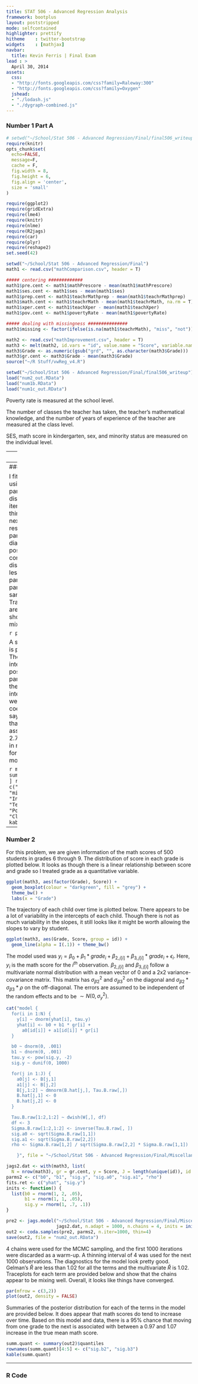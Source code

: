 ```yaml
---
title: STAT 506 - Advanced Regression Analysis
framework: bootplus
layout: poststripped
mode: selfcontained
highlighter: prettify
hitheme    : twitter-bootstrap
widgets    : [mathjax]
navbar:
  title: Kevin Ferris | Final Exam
lead : >
  April 30, 2014
assets:
  css:
  - "http://fonts.googleapis.com/css?family=Raleway:300"
  - "http://fonts.googleapis.com/css?family=Oxygen"
  jshead:
  - "./lodash.js"
  - "./dygraph-combined.js"
--- 
```

### Number 1 Part A

```r
# setwd("~/School/Stat 506 - Advanced Regression/Final/final506_writeup")
require(knitr)
opts_chunk$set(
  echo=FALSE,
  message=F,
  cache = F,
  fig.width = 8,
  fig.height = 6, 
  fig.align = 'center', 
  size = 'small'
)
```

```r
require(ggplot2)
require(gridExtra)
require(lme4)
require(knitr)
require(nlme)
require(R2jags)
require(car)
require(plyr)
require(reshape2)
set.seed(42)
```

```r
setwd("~/School/Stat 506 - Advanced Regression/Final")
math1 <- read.csv("mathComparison.csv", header = T)

##### centering #############
math1$pre.cent <- math1$mathPrescore - mean(math1$mathPrescore)
math1$ses.cent <- math1$ses - mean(math1$ses)
math1$prep.cent <- math1$teachrMathprep - mean(math1$teachrMathprep)
math1$math.cent <- math1$teachrMath - mean(math1$teachrMath, na.rm = T)
math1$xper.cent <- math1$teachXper - mean(math1$teachXper)
math1$pov.cent <- math1$povertyRate - mean(math1$povertyRate)

##### dealing with missingness ###############
math1$missing <- factor(ifelse(is.na(math1$teachrMath), "miss", "not"))

math2 <- read.csv("mathImprovement.csv", header = T)
math3 <- melt(math2, id.vars = "id", value.name = "Score", variable.name = "Grade")
math3$Grade <- as.numeric(gsub("grd", "", as.character(math3$Grade)))
math3$gr.cent <- math3$Grade - mean(math3$Grade)
source("~/R Stuff/vwReg_v4.R")
```

```r
setwd("~/School/Stat 506 - Advanced Regression/Final/final506_writeup")
load("num2_out.RData")
load("num1b.RData")
load("num1c_out.RData")
```


Poverty rate is measured at the school level.

The number of classes the teacher has taken, the teacher's mathematical knowledge, and the number of years of experience of the teacher are measured at the class level.

SES, math score in kindergarten, sex, and minority status are measured on the individual level.

---
### Number 1 Part B

The first thing I did with these data was look at the missingness patterns because some of the scores of teacher's mathematics knowledge were missing.  On the left is the distribution of the increase in math score for both the missing and non-missing data.  The two distributions look to be fairly similar; the only noticeable difference is that all the students whose math scores decreased by 100 are from the missing data.  
```r
p1 <- ggplot(math1, aes(x=teachrMathprep, y = ..density..)) +
  geom_histogram(binwidth = .5, colour = "darkgreen", fill = "grey") + 
  facet_wrap(~missing) + theme_bw() + 
  xlab("Number of Math Classes the Teacher has Taken")
p2 <- ggplot(math1, aes(x=mathGain, y = ..density..)) +
  geom_histogram(colour = "darkgreen", fill = "grey") + 
  facet_wrap(~missing) + theme_bw() + 
  xlab("Math Gain")
grid.arrange(p2, p1, ncol = 2)

# removing missing data
math1 <- na.omit(math1)
math1$schoolid <- as.integer(as.factor(math1$schoolid))
math1$classid <- as.integer(as.factor(math1$classid))
```
For most of the explanatory variables, there was not much of a difference in the distribution between the missing and non-missing data.  However, on the right in the plot above it looks like the distribution of teacher's math preparation is plotted, and it looks like slightly more inexperienced teacher's are likely to have missing data.  The same pattern held for poverty rate --- poorer schools were slightly more likely to be missing.  This means that we will need to be very careful about the inferences we make for these data because it is not safe to assume that the data are missing at random. Even though we have random selection, we probably shouldn't infer the results beyond these data nor should we make causal inferences.

Because we are mostly interested in exploring the relationships between the variables and not in finding a best fitting model, I decided to use Gelman's model selection strategy: keep all variables in the model unless they have a sign we don't expect and are not significant.  With that in mind, I should lay out the expected sign for each variable:

```r
expect.tab <- data.frame(
  Variable = c("sex", "minortiy", "SES", "mathPrescore", "teachrXper", "teachrMath", "teacherMathprep", "povertyRate"), 
  Level = c(rep("individual", 4), rep("class", 3), "school"), 
  Expected.Sign = c("positive for female", "negative", "positive", "positive", "positive", "positive", "positive", "negative"))
kable(expect.tab)
```

Next, I wanted to consider what interactions would be allowed in the model.  I decided to only consider interactions of categorical and quantitative variables at the individual level.  I then made plots like the one below to assess interactions.  To make this plot, 1000 bootstrap replicates of the data were made.  A loess smoother was then fit to each replicate.  Then, the density of the fitted values at 200 equal spaced intervals of the mathprescore variable was calculated.  The intensity of the color is proportional to the density.  So, in areas where the color is more intense, we are more certain of the location of the true mean of math gain.
```r
p4 <- vwReg(mathGain ~ mathPrescore, data = subset(math1, sex == "M"), 
            spag = TRUE, shade = FALSE)
p5 <- vwReg(mathGain ~ mathPrescore, data = subset(math1, sex == "F"), 
            spag = TRUE, shade = FALSE, add = TRUE, spag.color="red", shape=3)
p6 <- p4 + p5 + 
  ggtitle("Relationship between Math Gain and pre Score by Gender") + 
  geom_text(aes(x = 350, y = -50), label = "Red is for men \n Blue is for Women")
```
<iframe width = "723" height = "406" src = "vwSex_prescore.png"></iframe>

In this plot, it really appears that there is no difference in the relationship between men and women so I didn't include an interaction between pre-score and sex in the model.  There are a couple of notable features in the plot though.  It looks as though pre-score is truncated at 300 and 650.  The relationship looks to be fairly linear everywhere else, but, because of this truncation, things may not be entirely linear in the tails.  We'll have to check the residuals to make sure that things are linear.

The plot below looks for an interaction between pre-score and minority status.  Here, there does appear to be an interaction present.  It seems that the slope is more negative for minorities than for non-minorities so I will include an interaction term for minority and pre-score in the model.
```r
p7 <- vwReg(mathGain ~ mathPrescore, data = subset(math1, minority == 0), 
            spag = TRUE, shade = FALSE)
p8 <- vwReg(mathGain ~ mathPrescore, data = subset(math1, minority == 1), 
            spag = TRUE, shade = FALSE, add = TRUE, spag.color="red", shape=3)
p9 <- p7 + p8 + 
  ggtitle("Relationship between Math Gain and Pre-Score by Minority Status") + 
  geom_text(aes(x = 350, y = -50), label = "Red is for minorities \n Blue is for non-minorities")
```
<iframe width = "723" height = "406" src = "vwMinority_prescore.png"></iframe>
Neither minority status nor sex seemed to have a strong interaction with SES when I made these plots, so I did not include those interactions.

I included random intercepts for both school and class-within-school only.  I considered random intercepts, but they did not seem to provide any improvement to the model (measured using AICs) so I decided not to include any of them.  The final model I used is:

$Gain_i = \beta_0 + \beta_1 * SES_i + \beta_2 * pre_i + \beta_3 * I(minority_i == 1) + \beta_4 * I(sex_i == M) + \\ \beta_5 * I(minority_i == 1) * pre_i + \beta_6 * teacherPrep_{j[i]} + \\ \beta_7 * teacherExper_{j[i]} + \beta_8 * teacherMath_{j[i]} + \beta_9 * povertyRate_{k[i]} + \\ 
b_{1,j[i]} + b_{2,k[i]} +  \epsilon_i$

In this model $i$ denotes the student, $j[i]$ denotes the class for the $i^{th}$ student, and $k[i]$ denotes the school for the $i^{th}$ student.  $b_2$ is a random intercept for the $k^{th}$ school, $b_1$ is a random effect for the $j^{th}$ class in the $k^{th}$ school, and $\epsilon_i$ is a random error term for the $i^{th}$ student.  I centered all quantitative explanatory variables in this model.

```r
fit0 <- lmer(mathGain ~ (1|schoolid) + (1|classid) + 
               ses.cent + pre.cent*minority + sex + 
               prep.cent + xper.cent + math.cent + pov.cent, 
             data = math1)
ints <- confint(fit0, level = c(0,.5, .95))
```


Caterpillar plots for the fixed effects from the model are provided below.  These variables are all on different scales (in hindsight, I probably should have standardized everything) so I won't interpret the magnitude of the effect; instead, I'll just report on which variables have a positive or negative effect.  

```r
# this code is really sloppy.  I would recommend trying to read it
# But it works!
fix.ints <- ints[-(1:4), -1]
s1 <- ggplot() +  
  geom_segment(aes(x = 1:6, xend = 1:6, y = fix.ints[-c(3:4,9), 2], yend = fix.ints[-c(3:4,9), 5]), 
               colour = "purple") + 
  geom_segment(aes(x = 1:6, xend = 1:6, y = fix.ints[-c(3:4,9), 1], yend = fix.ints[-c(3:4,9), 4]), 
               size = I(1.2), colour = "red") + 
  geom_point(aes(x = 1:6, y = fix.ints[-c(3:4,9), 3]), size = I(3)) + 
  geom_hline(aes(yintercept = 0), linetype = "dashed", size = I(0.5)) + 
  scale_x_continuous(breaks = 1:6, 
                     labels = c("SES", "PreScore", 
                                "TeachPrep", "TeachXper", "TeachMath", 
                                "Poverty")) + 
  labs(x = "Parameter", y = "Estimate", 
       title = "Slopes") + theme_bw() + coord_flip()
s2 <- ggplot() +  
  geom_segment(aes(x = 1:2, xend = 1:2, y = fix.ints[(3:4), 2], yend = fix.ints[(3:4), 5]), 
               colour = "purple") + 
  geom_segment(aes(x = 1:2, xend = 1:2, y = fix.ints[(3:4), 1], yend = fix.ints[(3:4), 4]), 
               size = I(1.2), colour = "red") + 
  geom_point(aes(x = 1:2, y = fix.ints[(3:4), 3]), size = I(3)) + 
  geom_hline(aes(yintercept = 0), linetype = "dashed", size = I(0.5)) + 
  scale_x_continuous(breaks = 1:2, 
                     labels = c("Minority", "Male")) + 
  labs(x = "Parameter", y = "Estimate", 
       title = "Intercept Adjustments") + theme_bw() + coord_flip()
grid.arrange(s1, s2, ncol = 2)
```

It appears as though there is not much evidence to suggest that sex, teacher's experience, teacher's math knowledge, or school's poverty rate,  have a strong positive or negative effect on student's math improvement.  For each of these terms, there is just too much uncertainty to say that they have a positive or negative effect on math improvement.  There may be some evidence that teacher's math background has a positive effect on student's improvement.

SES does tend to have a positive effect on student's math improvements.  Interestingly, the pre-score for both minorities and non-minorities has a negative relationship with math gain.  This could mean that student's who are already good don't tend to get much better.  Alternatively, it could me that we are seeing a strong regression to the mean in these data.  This would suggest that student's who did very well in kindergarten were just lucky and that luck dissipated the next year.

There is extremely strong evidence that the intercept adjustment for minorities is pretty negative.  This suggests that, on average, minorities tend to have smaller improvements than non-minorities.  I did not include a caterpillar interval for the interaction term because it is fairly small.  But there is some evidence that the slope on pre-score is more negative for minorities; this would suggest that minority students who were initially strong did not improve as much as non-minorities who were initially strong.

The variances of both the class and school effect are both one-tenth the variance of the residual error.  This suggests that, relative to the noise is the data, the variability between schools and between classes within a school is not very large.

As we noted earlier, we should look at the pattern of the residuals vs pre-score to make sure that there are no violations of linearity.  The plot is located below, and there do not appear to be any patterns so this assumption is probably okay.
```r
qplot(math1$pre.cent, resid(fit0)) + theme_bw() + 
  labs(x = "Pre-Score", y = "Residuals")
```

The residuals vs fitted values plot is located below.  There do not appear to be any noticeable patterns so the constant variance assumption is probably okay.
```r
plot(fit0)
```

In the model, I assumed that all the random terms were normally distributed.  I can check these assumptions by making normal quantiles plots for each term.  These plots are located below.  There are a few outlying points in the tail of the residuals, but we have a large data set so this is not too uncommon.  Otherwise, these plots all look pretty good so the normality assumptions are probably okay.
```r
par(mfrow = c(1,3))
qqPlot(resid(fit0), main = "Residuals")
qqPlot(ranef(fit0)$classid, main = "Class Effects")
qqPlot(ranef(fit0)$schoolid, main = "School Effects")
```


To conclude, it looks as though the only strong predictors of math improvement are SES, pre-score, and minority status.  For the other variables, there is just too much uncertainty or the effect is too small to say that there is much of a relationship.  As noted before, we should be careful with our inferences for these data.  These results only hold for the 1081 students for whom we don't have missing data, and we can't say that any of the predictors cause the increase/decrease in the math improvement that we observed.

---
### Number 1 Part C

I fit the same model in JAGS using non-informative parameters.  I ran four chains, discarding the first 2000 iterations.  I then used a thinning interval of 8 for the next 2000 iterations.  This resulted in 1000 draws of the parameters.  Convergence diagnostics show that the posterior distributions had converged to stationary distributions.  Gelman's $\hat{R}$ was less than 1.02 for all the parameters and all the parameters had effective sample sizes of at least 150.  Trace plots of the parameters are provided below, and they show that the chains are mixing well.

```r
plot(out2, density = FALSE)
```


A summary of the parameters is provided in the table below.  These are now credible intervals obtained from the posterior distribution of each parameter.  This means that they have a slightly different interpretation.  For example, if we wanted to interpret the coefficient on SES, we would say that there is a 95% chance that a 1 unit increase in SES is associated with between a 2.72 and 7.79 true mean gain in math score after accounting for all other variables in the model.

```r
mytab <- summary(out2)$quantiles[2:13, ]
rownames(mytab) <- c("preScore", "SES", "minority", "male", "Interaction", 
                  "TeachPrep", "TeachXper", "TeachMath", 
                  "Poverty", 
                  "School SD", "Class SD", "Residual SD")
kable(mytab)
```



---
### Number 2

For this problem, we are given information of the math scores of 500 students in grades 6 through 9.  The distribution of score in each grade is plotted below.  It looks as though there is a linear relationship between score and grade so I treated grade as a quantitative variable.

```r
ggplot(math3, aes(factor(Grade), Score)) + 
  geom_boxplot(colour = "darkgreen", fill = "grey") + 
  theme_bw() + 
  labs(x = "Grade")
```

The trajectory of each child over time is plotted below.  There appears to be a lot of variability in the intercepts of each child.  Though there is not as much variability in the slopes, it still looks like it might be worth allowing the slopes to vary by student.

```r
ggplot(math3, aes(Grade, Score, group = id)) + 
  geom_line(alpha = I(.1)) + theme_bw()
```

The model used was $y_i = \beta_0 + \beta_1 * grade_i + \beta_{2,j[i]} + \beta_{3,j[i]} * grade_i + \epsilon_i$.  Here, $y_i$ is the math score for the $i^{th}$ observation.  $\beta_{2,j[i]}$ and $\beta_{3,j[i]}$ follow a multivariate normal distribution with a mean vector of 0 and a 2x2 variance-covariance matrix.  This matrix has $\sigma_{\beta2}^2$ and $\sigma_{\beta3}^2$ on the diagonal and $\sigma_{\beta2} * \sigma_{\beta3} * \rho$ on the off-diagonal.  The errors are assumed to be independent of the random effects and to be $\sim N(0, \sigma_y^2)$.

```r

cat("model {
  for(i in 1:N) {
    y[i] ~ dnorm(yhat[i], tau.y)
    yhat[i] <- b0 + b1 * gr[i] + 
      a0[id[i]] + a1[id[i]] * gr[i]
  }  

  b0 ~ dnorm(0, .001)
  b1 ~ dnorm(0, .001)
  tau.y <- pow(sig.y, -2)
  sig.y ~ dunif(0, 1000)

  for(j in 1:J) {
    a0[j] <- B[j,1]
    a1[j] <- B[j,2]
    B[j,1:2] ~ dmnorm(B.hat[j,], Tau.B.raw[,])
    B.hat[j,1] <- 0
    B.hat[j,2] <- 0
  }

  Tau.B.raw[1:2,1:2] ~ dwish(W[,], df)
  df <- 3
  Sigma.B.raw[1:2,1:2] <- inverse(Tau.B.raw[, ])
  sig.a0 <- sqrt(Sigma.B.raw[1,1])
  sig.a1 <- sqrt(Sigma.B.raw[2,2])
  rho <- Sigma.B.raw[1,2] / sqrt(Sigma.B.raw[2,2] * Sigma.B.raw[1,1])

    }", file = "~/School/Stat 506 - Advanced Regression/Final/Miscellaneous/num2.txt")

jags2.dat <- with(math3, list(
  N = nrow(math3), gr = gr.cent, y = Score, J = length(unique(id)), id = id, W = diag(2)))
parms2 <- c("b0", "b1", "sig.y", "sig.a0", "sig.a1", "rho")
fits.ret <- c("yhat", "sig.y")
inits <- function() {
  list(b0 = rnorm(1, 2, .05), 
       b1 = rnorm(1, 1, .05), 
       sig.y = rnorm(1, .7, .1))
}

pre2 <- jags.model("~/School/Stat 506 - Advanced Regression/Final/Miscellaneous/num2.txt", 
                   jags2.dat, n.adapt = 1000, n.chains = 4, inits = inits())
out2 <- coda.samples(pre2, parms2, n.iter=1000, thin=4) 
save(out2, file = "num2_out.RData")
```

4 chains were used for the MCMC sampling, and the first 1000 iterations were discarded as a warm-up.  A thinning interval of 4 was used for the next 1000 observations.  The diagnostics for the model look pretty good.  Gelman's $\hat{R}$ are less than 1.02 for all the terms and the multivariate $\hat{R}$ is 1.02.  Traceplots for each term are provided below and show that the chains appear to be mixing well.  Overall, it looks like things have converged.

```r
par(mfrow = c(3,2))
plot(out2, density = FALSE)
```

Summaries of the posterior distribution for each of the terms in the model are provided below.  It does appear that math scores do tend to increase over time.  Based on this model and data, there is a 95% chance that moving from one grade to the next is associated with between a 0.97 and 1.07 increase in the true mean math score.  

```r
summ.quant <- summary(out2)$quantiles
rownames(summ.quant)[4:5] <- c("sig.b2", "sig.b3")
kable(summ.quant)
```



---
### R Code












